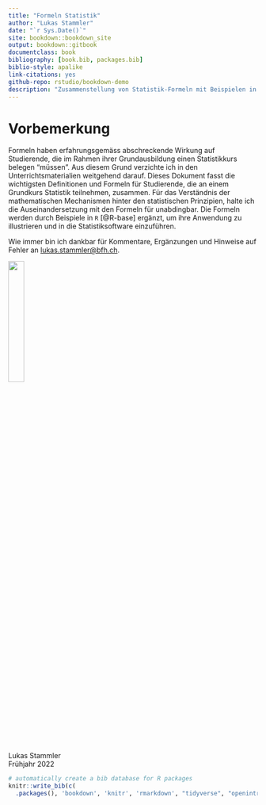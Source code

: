 ```yaml
--- 
title: "Formeln Statistik"
author: "Lukas Stammler"
date: "`r Sys.Date()`"
site: bookdown::bookdown_site
output: bookdown::gitbook
documentclass: book
bibliography: [book.bib, packages.bib]
biblio-style: apalike
link-citations: yes
github-repo: rstudio/bookdown-demo
description: "Zusammenstellung von Statistik-Formeln mit Beispielen in R für einen Grundkurs Statistik"
---
```


# Vorbemerkung

Formeln haben erfahrungsgemäss abschreckende Wirkung auf Studierende, die im Rahmen ihrer Grundausbildung einen Statistikkurs belegen "müssen". Aus diesem Grund verzichte ich in den Unterrichtsmaterialien weitgehend darauf. Dieses Dokument fasst die wichtigsten Definitionen und Formeln für Studierende, die an einem Grundkurs Statistik teilnehmen, zusammen. Für das Verständnis der mathematischen Mechanismen hinter den statistischen Prinzipien, halte ich die Auseinandersetzung mit den Formeln für unabdingbar. Die Formeln werden durch Beispiele in `R` [@R-base] ergänzt, um ihre Anwendung zu illustrieren und in die Statistiksoftware einzuführen.  

Wie immer bin ich dankbar für Kommentare, Ergänzungen und Hinweise auf Fehler an [lukas.stammler@bfh.ch](mailto:lukas.stammler@bfh.ch).  


![](20210327_LS_rund.png){width=25%}
<br/>

Lukas Stammler   
Frühjahr 2022  



```r
# automatically create a bib database for R packages
knitr::write_bib(c(
  .packages(), 'bookdown', 'knitr', 'rmarkdown', "tidyverse", "openintro", "ggplot2"), 'packages.bib')
```
